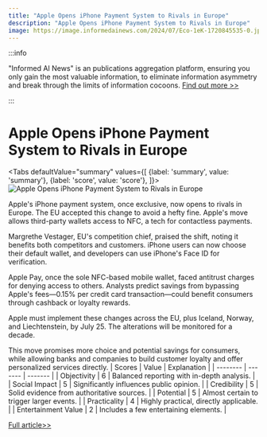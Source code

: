 ```yaml
---
title: "Apple Opens iPhone Payment System to Rivals in Europe"
description: "Apple Opens iPhone Payment System to Rivals in Europe"
image: https://image.informedainews.com/2024/07/Eco-1eK-1720845535-0.jpg
---
```



:::info

"Informed AI News" is an publications aggregation platform, ensuring you only gain the most valuable information, to eliminate information asymmetry and break through the limits of information cocoons.  [Find out more >>](/)

:::

# Apple Opens iPhone Payment System to Rivals in Europe


<Tabs
	defaultValue="summary"
	values={[
	{label: 'summary', value: 'summary'},
	{label: 'score', value: 'score'},
]}>
<TabItem value="summary">
<img
  src="https://image.informedainews.com/2024/07/Eco-1eK-1720845535-0.jpg"
  alt="Apple Opens iPhone Payment System to Rivals in Europe"
/>



Apple's iPhone payment system, once exclusive, now opens to rivals in Europe. The EU accepted this change to avoid a hefty fine. Apple's move allows third-party wallets access to NFC, a tech for contactless payments.

Margrethe Vestager, EU's competition chief, praised the shift, noting it benefits both competitors and customers. iPhone users can now choose their default wallet, and developers can use iPhone's Face ID for verification.

Apple Pay, once the sole NFC-based mobile wallet, faced antitrust charges for denying access to others. Analysts predict savings from bypassing Apple's fees—0.15% per credit card transaction—could benefit consumers through cashback or loyalty rewards.

Apple must implement these changes across the EU, plus Iceland, Norway, and Liechtenstein, by July 25. The alterations will be monitored for a decade.

This move promises more choice and potential savings for consumers, while allowing banks and companies to build customer loyalty and offer personalized services directly.
</TabItem>
<TabItem value="score">
	| Scores     | Value   | Explanation |
	| -------- | ------- | ------- |
	| Objectivity  | 6    | Balanced reporting with in-depth analysis.    |
	| Social Impact | 5     | Significantly influences public opinion.    |
	| Credibility    | 5    | Solid evidence from authoritative sources.    |
	| Potential    | 5    | Almost certain to trigger larger events.    |
	| Practicality    | 4    | Highly practical, directly applicable.    |
	| Entertainment Value    | 2    | Includes a few entertaining elements.    |
</TabItem>
</Tabs>

[Full article>>](https://www.theguardian.com/technology/article/2024/jul/11/apple-eu-antitrust)
